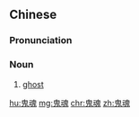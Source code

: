 ==Chinese==
{{zh-forms}}

===Pronunciation===
{{zh-pron
|m=guǐhún,er=y
|c=gwai2 wan4
|h=pfs=kúi-fùn
|mn=kúi-hûn
|cat=n
}}

===Noun===
{{zh-noun}}

# [[ghost]]

[[hu:鬼魂]]
[[mg:鬼魂]]
[[chr:鬼魂]]
[[zh:鬼魂]]